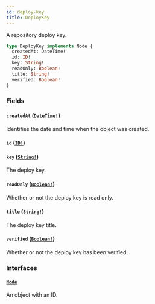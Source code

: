```yaml
---
id: deploy-key
title: DeployKey
---
```


A repository deploy key.

```graphql
type DeployKey implements Node {
  createdAt: DateTime!
  id: ID!
  key: String!
  readOnly: Boolean!
  title: String!
  verified: Boolean!
}
```

### Fields

#### `createdAt` ([`DateTime!`](/docs/api/scalars/date-time))

Identifies the date and time when the object was created.

#### `id` ([`ID!`](/docs/api/scalars/id))

#### `key` ([`String!`](/docs/api/scalars/string))

The deploy key.

#### `readOnly` ([`Boolean!`](/docs/api/scalars/boolean))

Whether or not the deploy key is read only.

#### `title` ([`String!`](/docs/api/scalars/string))

The deploy key title.

#### `verified` ([`Boolean!`](/docs/api/scalars/boolean))

Whether or not the deploy key has been verified.

### Interfaces

#### [`Node`](/docs/api/interfaces/node)

An object with an ID.
